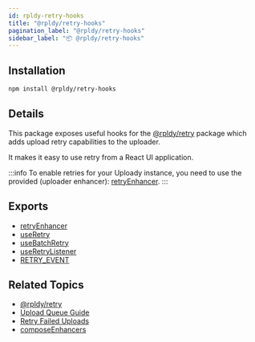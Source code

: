 ```yaml
---
id: rpldy-retry-hooks
title: "@rpldy/retry-hooks"
pagination_label: "@rpldy/retry-hooks"
sidebar_label: "📦 @rpldy/retry-hooks"
---
```


## Installation

```bash npm2yarn
npm install @rpldy/retry-hooks
```

## Details

This package exposes useful hooks for the [@rpldy/retry](rpldy-retry) package which adds upload retry capabilities to the uploader.

It makes it easy to use retry from a React UI application.

:::info
To enable retries for your Uploady instance,
you need to use the provided (uploader enhancer): [retryEnhancer](../api/enhancers/retryEnhancer).
:::

## Exports

* [retryEnhancer](../api/enhancers/retryEnhancer)
* [useRetry](../api/hooks/useRetry)
* [useBatchRetry](../api/hooks/useBatchRetry)
* [useRetryListener](../api/hooks/useRetryListener)
* [RETRY_EVENT](../api/events#retryEvent)

## Related Topics

* [@rpldy/retry](rpldy-retry)
* [Upload Queue Guide](../guides/UploadQueue)
* [Retry Failed Uploads](../guides/RetryFailedUploads)
* [composeEnhancers](../api/utils/composeEnhancers)
